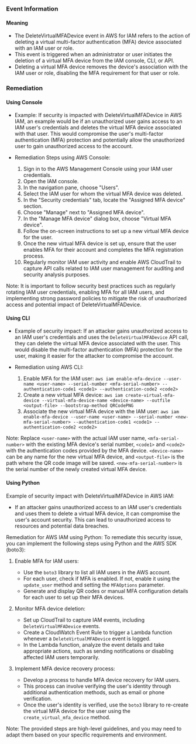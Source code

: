
### Event Information

#### Meaning

- The DeleteVirtualMFADevice event in AWS for IAM refers to the action of deleting a virtual multi-factor authentication (MFA) device associated with an IAM user or role.
- This event is triggered when an administrator or user initiates the deletion of a virtual MFA device from the IAM console, CLI, or API.
- Deleting a virtual MFA device removes the device's association with the IAM user or role, disabling the MFA requirement for that user or role.

### Remediation

#### Using Console

- Example: If security is impacted with DeleteVirtualMFADevice in AWS IAM, an example would be if an unauthorized user gains access to an IAM user's credentials and deletes the virtual MFA device associated with that user. This would compromise the user's multi-factor authentication (MFA) protection and potentially allow the unauthorized user to gain unauthorized access to the account.

- Remediation Steps using AWS Console:
  1. Sign in to the AWS Management Console using your IAM user credentials.
  2. Open the IAM console.
  3. In the navigation pane, choose "Users".
  4. Select the IAM user for whom the virtual MFA device was deleted.
  5. In the "Security credentials" tab, locate the "Assigned MFA device" section.
  6. Choose "Manage" next to "Assigned MFA device".
  7. In the "Manage MFA device" dialog box, choose "Virtual MFA device".
  8. Follow the on-screen instructions to set up a new virtual MFA device for the user.
  9. Once the new virtual MFA device is set up, ensure that the user enables MFA for their account and completes the MFA registration process.
  10. Regularly monitor IAM user activity and enable AWS CloudTrail to capture API calls related to IAM user management for auditing and security analysis purposes.

Note: It is important to follow security best practices such as regularly rotating IAM user credentials, enabling MFA for all IAM users, and implementing strong password policies to mitigate the risk of unauthorized access and potential impact of DeleteVirtualMFADevice.

#### Using CLI

- Example of security impact: If an attacker gains unauthorized access to an IAM user's credentials and uses the `DeleteVirtualMFADevice` API call, they can delete the virtual MFA device associated with the user. This would disable the multi-factor authentication (MFA) protection for the user, making it easier for the attacker to compromise the account.

- Remediation using AWS CLI:
  1. Enable MFA for the IAM user: `aws iam enable-mfa-device --user-name <user-name> --serial-number <mfa-serial-number> --authentication-code1 <code1> --authentication-code2 <code2>`
  2. Create a new virtual MFA device: `aws iam create-virtual-mfa-device --virtual-mfa-device-name <device-name> --outfile <output-file> --bootstrap-method QRCodePNG`
  3. Associate the new virtual MFA device with the IAM user: `aws iam enable-mfa-device --user-name <user-name> --serial-number <new-mfa-serial-number> --authentication-code1 <code1> --authentication-code2 <code2>`

Note: Replace `<user-name>` with the actual IAM user name, `<mfa-serial-number>` with the existing MFA device's serial number, `<code1>` and `<code2>` with the authentication codes provided by the MFA device. `<device-name>` can be any name for the new virtual MFA device, and `<output-file>` is the path where the QR code image will be saved. `<new-mfa-serial-number>` is the serial number of the newly created virtual MFA device.

#### Using Python

Example of security impact with DeleteVirtualMFADevice in AWS IAM:
- If an attacker gains unauthorized access to an IAM user's credentials and uses them to delete a virtual MFA device, it can compromise the user's account security. This can lead to unauthorized access to resources and potential data breaches.

Remediation for AWS IAM using Python:
To remediate this security issue, you can implement the following steps using Python and the AWS SDK (boto3):

1. Enable MFA for IAM users:
   - Use the `boto3` library to list all IAM users in the AWS account.
   - For each user, check if MFA is enabled. If not, enable it using the `update_user` method and setting the `MFAOptions` parameter.
   - Generate and display QR codes or manual MFA configuration details for each user to set up their MFA devices.

2. Monitor MFA device deletion:
   - Set up CloudTrail to capture IAM events, including `DeleteVirtualMFADevice` events.
   - Create a CloudWatch Event Rule to trigger a Lambda function whenever a `DeleteVirtualMFADevice` event is logged.
   - In the Lambda function, analyze the event details and take appropriate actions, such as sending notifications or disabling affected IAM users temporarily.

3. Implement MFA device recovery process:
   - Develop a process to handle MFA device recovery for IAM users.
   - This process can involve verifying the user's identity through additional authentication methods, such as email or phone verification.
   - Once the user's identity is verified, use the `boto3` library to re-create the virtual MFA device for the user using the `create_virtual_mfa_device` method.

Note: The provided steps are high-level guidelines, and you may need to adapt them based on your specific requirements and environment.

